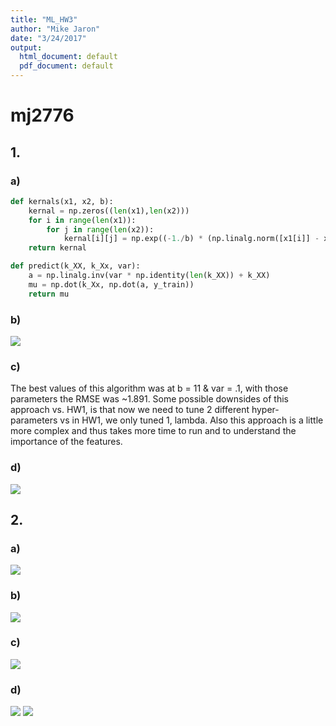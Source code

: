 ```yaml
---
title: "ML_HW3"
author: "Mike Jaron"
date: "3/24/2017"
output:
  html_document: default
  pdf_document: default
---
```


# mj2776

## 1. 
### a) 
```python
def kernals(x1, x2, b):
    kernal = np.zeros((len(x1),len(x2)))
    for i in range(len(x1)):
        for j in range(len(x2)):
            kernal[i][j] = np.exp((-1./b) * (np.linalg.norm([x1[i]] - x2[j], 2)**2))   
    return kernal

def predict(k_XX, k_Xx, var):
    a = np.linalg.inv(var * np.identity(len(k_XX)) + k_XX) 
    mu = np.dot(k_Xx, np.dot(a, y_train))
    return mu
```



### b)
![](table.png)

### c)

The best values of this algorithm was at b = 11 & var = .1, with those parameters the RMSE was ~1.891. Some possible downsides of this approach vs. HW1, is that now we need to tune 2 different hyper-parameters vs in HW1, we only tuned 1, lambda. Also this approach is a little more complex and thus takes more time to run and to understand the importance of the features.


### d)
![](hw3_1d.png)


## 2.
### a)
![](hw3_2a.png)


### b)
![](hw3_2b.png)

### c)
![](hw3_2c.png)

### d)
![](hw3_2d1.png)
![](hw3_2d2.png)

